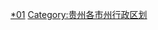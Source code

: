 {{Catnav|頁面分類|...|地级市|贵州地级市|安顺}}
{{Catnav|頁面分類|...|贵州行政区划|贵州市州|贵州各市州行政区划}}
{{Catnav|頁面分類|...|贵州市州|贵州地级市|安顺}}

{{catmore|安顺市|贵州省安顺市}}
[[Category:安顺|*01]]
[[Category:贵州各市州行政区划|Category:贵州各市州行政区划]]